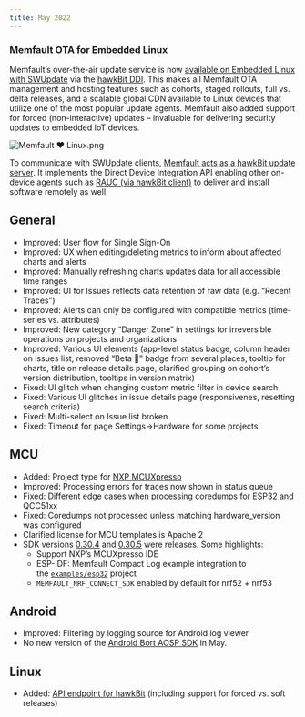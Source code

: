 ```yaml
---
title: May 2022
---
```


### Memfault OTA for Embedded Linux

Memfault’s over-the-air update service is now
[available on Embedded Linux with SWUpdate](/docs/linux/ota) via the
[hawkBit DDI](/docs/linux/memfault-hawkbit-comparison). This makes all Memfault
OTA management and hosting features such as cohorts, staged rollouts, full vs.
delta releases, and a scalable global CDN available to Linux devices that
utilize one of the most popular update agents. Memfault also added support for
forced (non-interactive) updates – invaluable for delivering security updates to
embedded IoT devices.

![Memfault ❤️ Linux.png](/img/blog/2022-05-31-MemfaultHeartLinux.png)

To communicate with SWUpdate clients,
[Memfault acts as a hawkBit update server](/docs/linux/memfault-hawkbit-comparison).
It implements the Direct Device Integration API enabling other on-device agents
such as [RAUC (via hawkBit client)](https://github.com/rauc/rauc-hawkbit) to
deliver and install software remotely as well.

<!-- truncate -->

## General

- Improved: User flow for Single Sign-On
- Improved: UX when editing/deleting metrics to inform about affected charts and
  alerts
- Improved: Manually refreshing charts updates data for all accessible time
  ranges
- Improved: UI for Issues reflects data retention of raw data (e.g. “Recent
  Traces”)
- Improved: Alerts can only be configured with compatible metrics (time-series
  vs. attributes)
- Improved: New category “Danger Zone” in settings for irreversible operations
  on projects and organizations
- Improved: Various UI elements (app-level status badge, column header on issues
  list, removed “Beta 🧪” badge from several places, tooltip for charts, title
  on release details page, clarified grouping on cohort’s version distribution,
  tooltips in version matrix)
- Fixed: UI glitch when changing custom metric filter in device search
- Fixed: Various UI glitches in issue details page (responsivenes, resetting
  search criteria)
- Fixed: Multi-select on Issue list broken
- Fixed: Timeout for page Settings→Hardware for some projects

## MCU

- Added: Project type for [NXP MCUXpresso](/docs/mcu/arm-nxp-mcuxpresso-guide/)
- Improved: Processing errors for traces now shown in status queue
- Fixed: Different edge cases when processing coredumps for ESP32 and QCC51xx
- Fixed: Coredumps not processed unless matching hardware_version was configured
- Clarified license for MCU templates is Apache 2
- SDK versions
  [0.30.4](https://github.com/memfault/memfault-firmware-sdk/blob/master/CHANGES.md#changes-between-memfault-sdk-0304-and-sdk-0303---may-4-2022)
  and
  [0.30.5](https://github.com/memfault/memfault-firmware-sdk/blob/master/CHANGES.md#changes-between-memfault-sdk-0305-and-sdk-0304---may-24-2022)
  were releases. Some highlights:
  - Support NXP’s MCUXpresso IDE
  - ESP-IDF: Memfault Compact Log example integration to
    the [`examples/esp32`](https://github.com/memfault/memfault-firmware-sdk/blob/master/examples/esp32) project
  - `MEMFAULT_NRF_CONNECT_SDK` enabled by default for nrf52 + nrf53

## Android

- Improved: Filtering by logging source for Android log viewer
- No new version of
  the [Android Bort AOSP SDK](https://github.com/memfault/bort) in May.

## Linux

- Added: [API endpoint for hawkBit](/docs/linux/memfault-hawkbit-comparison)
  (including support for forced vs. soft releases)
